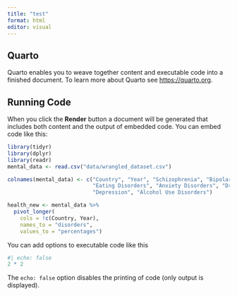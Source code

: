 ```yaml
---
title: "test"
format: html
editor: visual
---
```


## Quarto

Quarto enables you to weave together content and executable code into a finished document. To learn more about Quarto see <https://quarto.org>.

## Running Code

When you click the **Render** button a document will be generated that includes both content and the output of embedded code. You can embed code like this:

```r
library(tidyr)
library(dplyr)
library(readr)
mental_data <- read.csv("data/wrangled_dataset.csv")

colnames(mental_data) <- c("Country", "Year", "Schizophrenia", "Bipolar Disorders",
                           "Eating Disorders", "Anxiety Disorders", "Drug Use Disorders", 
                           "Depression", "Alcohol Use Disorders")

health_new <- mental_data %>% 
  pivot_longer(
    cols = !c(Country, Year),
    names_to = "disorders", 
    values_to = "percentages")
```

You can add options to executable code like this

```r
#| echo: false
2 * 2
```

The `echo: false` option disables the printing of code (only output is displayed).
